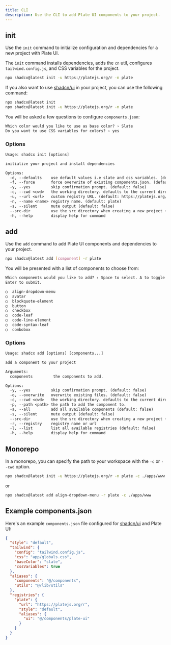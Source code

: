 ```yaml
---
title: CLI
description: Use the CLI to add Plate UI components to your project.
---
```


## init

Use the `init` command to initialize configuration and dependencies for a new project with Plate UI.

The `init` command installs dependencies, adds the `cn` util, configures `tailwind.config.js`, and CSS variables for the project.

```bash
npx shadcx@latest init -u https://platejs.org/r -n plate
```

If you also want to use [shadcn/ui](https://ui.shadcn.com/) in your project, you can use the following command:

```bash
npx shadcx@latest init
npx shadcx@latest init -u https://platejs.org/r -n plate
```

You will be asked a few questions to configure `components.json`:

```txt showLineNumbers
Which color would you like to use as base color? › Slate
Do you want to use CSS variables for colors? › yes
```

### Options

```txt
Usage: shadcx init [options]

initialize your project and install dependencies

Options:
  -d, --defaults    use default values i.e slate and css variables. (default: false)
  -f, --force       force overwrite of existing components.json. (default: false)
  -y, --yes         skip confirmation prompt. (default: false)
  -c, --cwd <cwd>   the working directory. defaults to the current directory.
  -u, --url <url>   custom registry URL. (default: https://platejs.org/r)
  -n, --name <name> registry name. (default: plate)
  -s, --silent      mute output (default: false)
  --src-dir         use the src directory when creating a new project (default: false)
  -h, --help        display help for command
```

## add

Use the `add` command to add Plate UI components and dependencies to your project.

```bash
npx shadcx@latest add [component] -r plate
```

You will be presented with a list of components to choose from:

```txt
Which components would you like to add? › Space to select. A to toggle all.
Enter to submit.

◯  align-dropdown-menu
◯  avatar
◯  blockquote-element
◯  button
◯  checkbox
◯  code-leaf
◯  code-line-element
◯  code-syntax-leaf
◯  combobox
```

### Options

```txt
Usage: shadcx add [options] [components...]

add a component to your project

Arguments:
  components         the components to add.

Options:
  -y, --yes         skip confirmation prompt. (default: false)
  -o, --overwrite   overwrite existing files. (default: false)
  -c, --cwd <cwd>   the working directory. defaults to the current directory.
  -p, --path <path> the path to add the component to.
  -a, --all         add all available components (default: false)
  -s, --silent      mute output (default: false)
  --src-dir         use the src directory when creating a new project (default: false)
  -r, --registry    registry name or url
  -l, --list        list all available registries (default: false)
  -h, --help        display help for command
```

## Monorepo

In a monorepo, you can specify the path to your workspace with the `-c` or `--cwd` option.

```bash
npx shadcx@latest init -u https://platejs.org/r -n plate -c ./apps/www
```

or

```bash
npx shadcx@latest add align-dropdown-menu -r plate -c ./apps/www
```

## Example components.json

Here's an example `components.json` file configured for [shadcn/ui](https://ui.shadcn.com/) and Plate UI:

```json
{
  "style": "default",
  "tailwind": {
    "config": "tailwind.config.js",
    "css": "app/globals.css",
    "baseColor": "slate",
    "cssVariables": true
  },
  "aliases": {
    "components": "@/components",
    "utils": "@/lib/utils"
  },
  "registries": {
    "plate": {
      "url": "https://platejs.org/r",
      "style": "default",
      "aliases": {
        "ui": "@/components/plate-ui"
      }
    }
  }
}
```
